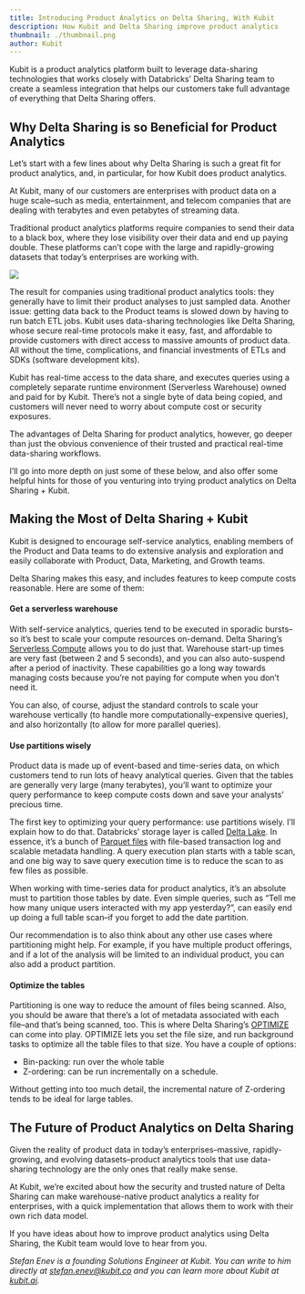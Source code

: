 ```yaml
---
title: Introducing Product Analytics on Delta Sharing, With Kubit
description: How Kubit and Delta Sharing improve product analytics
thumbnail: ./thumbnail.png
author: Kubit
---
```


Kubit is a product analytics platform built to leverage data-sharing technologies that works closely with Databricks’ Delta Sharing team to create a seamless integration that helps our customers take full advantage of everything that Delta Sharing offers.

## Why Delta Sharing is so Beneficial for Product Analytics

Let’s start with a few lines about why Delta Sharing is such a great fit for product analytics, and, in particular, for how Kubit does product analytics.

At Kubit, many of our customers are enterprises with product data on a huge scale–such as media, entertainment, and telecom companies that are dealing with terabytes and even petabytes of streaming data.

Traditional product analytics platforms require companies to send their data to a black box, where they lose visibility over their data and end up paying double. These platforms can’t cope with the large and rapidly-growing datasets that today’s enterprises are working with.

![](diagram.png)

The result for companies using traditional product analytics tools: they generally have to limit their product analyses to just sampled data. Another issue: getting data back to the Product teams is slowed down by having to run batch ETL jobs. Kubit uses data-sharing technologies like Delta Sharing, whose secure real-time protocols make it easy, fast, and affordable to provide customers with direct access to massive amounts of product data. All without the time, complications, and financial investments of ETLs and SDKs (software development kits).

Kubit has real-time access to the data share, and executes queries using a completely separate runtime environment (Serverless Warehouse) owned and paid for by Kubit. There’s not a single byte of data being copied, and customers will never need to worry about compute cost or security exposures.

The advantages of Delta Sharing for product analytics, however, go deeper than just the obvious convenience of their trusted and practical real-time data-sharing workflows.

I’ll go into more depth on just some of these below, and also offer some helpful hints for those of you venturing into trying product analytics on Delta Sharing + Kubit.

## Making the Most of Delta Sharing + Kubit

Kubit is designed to encourage self-service analytics, enabling members of the Product and Data teams to do extensive analysis and exploration and easily collaborate with Product, Data, Marketing, and Growth teams.

Delta Sharing makes this easy, and includes features to keep compute costs reasonable. Here are some of them:

#### Get a serverless warehouse

With self-service analytics, queries tend to be executed in sporadic bursts–so it’s best to scale your compute resources on-demand. Delta Sharing’s [Serverless Compute](https://docs.databricks.com/serverless-compute/index.html) allows you to do just that. Warehouse start-up times are very fast (between 2 and 5 seconds), and you can also auto-suspend after a period of inactivity. These capabilities go a long way towards managing costs because you’re not paying for compute when you don’t need it.

You can also, of course, adjust the standard controls to scale your warehouse vertically (to handle more computationally-expensive queries), and also horizontally (to allow for more parallel queries).

#### Use partitions wisely

Product data is made up of event-based and time-series data, on which customers tend to run lots of heavy analytical queries. Given that the tables are generally very large (many terabytes), you’ll want to optimize your query performance to keep compute costs down and save your analysts’ precious time.

The first key to optimizing your query performance: use partitions wisely. I’ll explain how to do that. Databricks’ storage layer is called [Delta Lake](https://docs.databricks.com/delta/index.html). In essence, it’s a bunch of [Parquet files](https://www.databricks.com/glossary/what-is-parquet) with file-based transaction log and scalable metadata handling. A query execution plan starts with a table scan, and one big way to save query execution time is to reduce the scan to as few files as possible.

When working with time-series data for product analytics, it’s an absolute must to partition those tables by date. Even simple queries, such as “Tell me how many unique users interacted with my app yesterday?”, can easily end up doing a full table scan–if you forget to add the date partition.

Our recommendation is to also think about any other use cases where partitioning might help. For example, if you have multiple product offerings, and if a lot of the analysis will be limited to an individual product, you can also add a product partition.

#### Optimize the tables

Partitioning is one way to reduce the amount of files being scanned. Also, you should be aware that there’s a lot of metadata associated with each file–and that’s being scanned, too. This is where Delta Sharing’s [OPTIMIZE](https://docs.databricks.com/sql/language-manual/delta-optimize.html) can come into play. OPTIMIZE lets you set the file size, and run background tasks to optimize all the table files to that size. You have a couple of options:

- Bin-packing: run over the whole table
- Z-ordering: can be run incrementally on a schedule.

Without getting into too much detail, the incremental nature of Z-ordering tends to be ideal for large tables.

## The Future of Product Analytics on Delta Sharing

Given the reality of product data in today’s enterprises–massive, rapidly-growing, and evolving datasets–product analytics tools that use data-sharing technology are the only ones that really make sense.

At Kubit, we’re excited about how the security and trusted nature of Delta Sharing can make warehouse-native product analytics a reality for enterprises, with a quick implementation that allows them to work with their own rich data model.

If you have ideas about how to improve product analytics using Delta Sharing, the Kubit team would love to hear from you.

_Stefan Enev is a founding Solutions Engineer at Kubit. You can write to him directly at stefan.enev@kubit.co and you can learn more about Kubit at [kubit.ai](https://kubit.ai/)._
